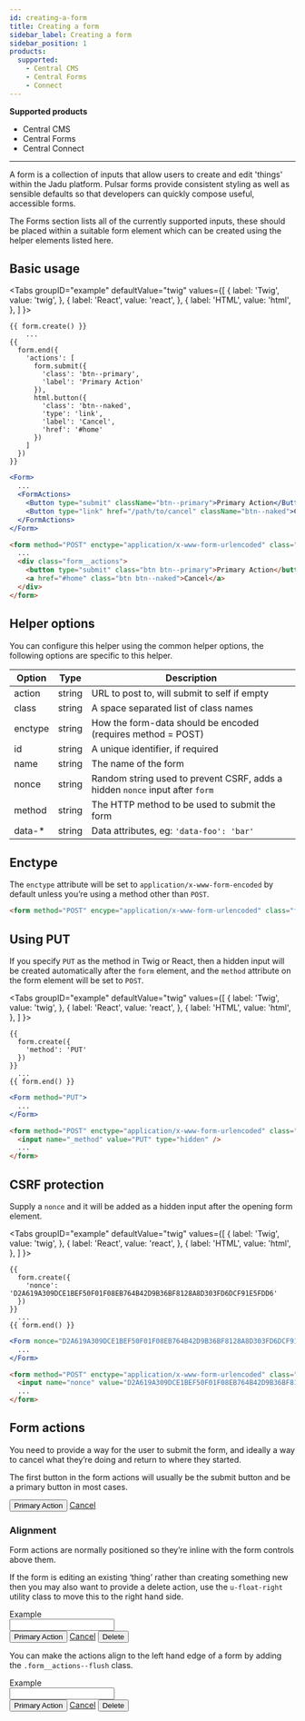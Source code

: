 ```yaml
---
id: creating-a-form
title: Creating a form
sidebar_label: Creating a form
sidebar_position: 1
products:
  supported:
    - Central CMS
    - Central Forms
    - Connect
---
```


<div className="product-support">
  <strong>Supported products</strong>
  <ul>
    <li className="product-support--supported"><FontAwesomeIcon icon="fa-solid fa-check-circle" /> Central CMS</li>
    <li className="product-support--supported"><FontAwesomeIcon icon="fa-solid fa-check-circle" /> Central Forms</li>
    <li className="product-support--supported"><FontAwesomeIcon icon="fa-solid fa-check-circle" /> Central Connect</li>
  </ul>
</div>

----

A form is a collection of inputs that allow users to create and edit 'things' within the Jadu platform. Pulsar forms provide consistent styling as well as sensible defaults so that developers can quickly compose useful, accessible forms.

The Forms section lists all of the currently supported inputs, these should be placed within a suitable form element which can be created using the helper elements listed here.

## Basic usage

<Tabs
  groupID="example"
  defaultValue="twig"
  values={[
    { label: 'Twig', value: 'twig', },
    { label: 'React', value: 'react', },
    { label: 'HTML', value: 'html', },
  ]
}>
<TabItem value="twig">

```twig
{{ form.create() }}
    ...
{{
  form.end({
    'actions': [
      form.submit({
        'class': 'btn--primary',
        'label': 'Primary Action'
      }),
      html.button({
        'class': 'btn--naked',
        'type': 'link',
        'label': 'Cancel',
        'href': '#home'
      })
    ]
  })
}}
```

</TabItem>
<TabItem value="react">

```jsx
<Form>
  ...
  <FormActions>
    <Button type="submit" className="btn--primary">Primary Action</Button>
    <Button type="link" href="/path/to/cancel" className="btn--naked">Cancel</Button>
  </FormActions>
</Form>
```

</TabItem>
<TabItem value="html">

```html
<form method="POST" enctype="application/x-www-form-urlencoded" class="form">
  ...
  <div class="form__actions">
    <button type="submit" class="btn btn--primary">Primary Action</button>
    <a href="#home" class="btn btn--naked">Cancel</a>
  </div>
</form>
```

</TabItem>
</Tabs>

## Helper options

You can configure this helper using the common helper options, the following options are specific to this helper.

| Option | Type | Description |
| ------ | ---- | ----------- |
| action | string | URL to post to, will submit to self if empty |
| class | string | A space separated list of class names |
| enctype | string | How the form-data should be encoded (requires method = POST) |
| id | string | A unique identifier, if required |
| name | string | The name of the form |
| nonce | string | Random string used to prevent CSRF, adds a hidden `nonce` input after `form` |
| method | string | The HTTP method to be used to submit the form |
| data-* | string | Data attributes, eg: `'data-foo': 'bar'` |

## Enctype

The `enctype` attribute will be set to `application/x-www-form-encoded` by default unless you’re using a method other than `POST`.

```html
<form method="POST" encype="application/x-www-form-urlencoded" class="form">
```

## Using PUT

If you specify `PUT` as the method in Twig or React, then a hidden input will be created automatically after the `form` element, and the `method` attribute on the form element will be set to `POST`.

<Tabs
  groupID="example"
  defaultValue="twig"
  values={[
    { label: 'Twig', value: 'twig', },
    { label: 'React', value: 'react', },
    { label: 'HTML', value: 'html', },
  ]
}>
<TabItem value="twig">

```twig
{{
  form.create({
    'method': 'PUT'
  })
}}
  ...
{{ form.end() }}
```

</TabItem>
<TabItem value="react">

```jsx
<Form method="PUT">
  ...
</Form>
```

</TabItem>
<TabItem value="html">

```html
<form method="POST" enctype="application/x-www-form-urlencoded" class="form">
  <input name="_method" value="PUT" type="hidden" />
  ...
</form>
```

</TabItem>
</Tabs>

## CSRF protection

Supply a `nonce` and it will be added as a hidden input after the opening form element.

<Tabs
  groupID="example"
  defaultValue="twig"
  values={[
    { label: 'Twig', value: 'twig', },
    { label: 'React', value: 'react', },
    { label: 'HTML', value: 'html', },
  ]
}>
<TabItem value="twig">

```twig
{{
  form.create({
    'nonce': 'D2A619A309DCE1BEF50F01F08EB764B42D9B36BF8128A8D303FD6DCF91E5FDD6'
  })
}}
  ...
{{ form.end() }}
```

</TabItem>
<TabItem value="react">

```jsx
<Form nonce="D2A619A309DCE1BEF50F01F08EB764B42D9B36BF8128A8D303FD6DCF91E5FDD6">
  ...
</Form>
```

</TabItem>
<TabItem value="html">

```html
<form method="POST" enctype="application/x-www-form-urlencoded" class="form">
  <input name="nonce" value="D2A619A309DCE1BEF50F01F08EB764B42D9B36BF8128A8D303FD6DCF91E5FDD6" type="hidden" />
  ...
</form>
```

</TabItem>
</Tabs>

## Form actions

You need to provide a way for the user to submit the form, and ideally a way to cancel what they’re doing and return to where they started. 

The first button in the form actions will usually be the submit button and be a primary button in most cases.

<div className="d-example">
  <form method="POST" encType="application/x-www-form-urlencoded" className="form">
    <div className="form__actions">
      <button type="submit" className="btn btn--primary">Primary Action</button>
      <a href="#home" className="btn btn--naked">Cancel</a>
    </div>
  </form>
</div>

### Alignment

Form actions are normally positioned so they’re inline with the form controls above them.

If the form is editing an existing ‘thing’ rather than creating something new then you may also want to provide a delete action, use the `u-float-right` utility class to move this to the right hand side.

<div className="d-example">
  <form method="POST" encType="application/x-www-form-urlencoded" className="form">
    <div className="form__group">
      <label htmlFor="example" className="control__label">Example</label>
      <div className="controls">
        <input id="example" name="example" type="text" className="form__control" />
      </div>
    </div>
    <div className="form__actions">
      <button type="submit" className="btn btn--primary">Primary Action</button>
      <a href="#home" className="btn btn--naked">Cancel</a>
      <button className="btn btn--danger u-float-right">Delete</button>
    </div>
  </form>
</div>

You can make the actions align to the left hand edge of a form by adding the `.form__actions--flush` class.

<div className="d-example">
  <form method="POST" encType="application/x-www-form-urlencoded" className="form">
    <div className="form__group">
      <label htmlFor="example" className="control__label">Example</label>
      <div className="controls">
        <input id="example" name="example" type="text" className="form__control" />
      </div>
    </div>
    <div className="form__actions form__actions--flush">
      <button type="submit" className="btn btn--primary">Primary Action</button>
      <a href="#home" className="btn btn--naked">Cancel</a>
      <button className="btn btn--danger u-float-right">Delete</button>
    </div>
  </form>
</div>

